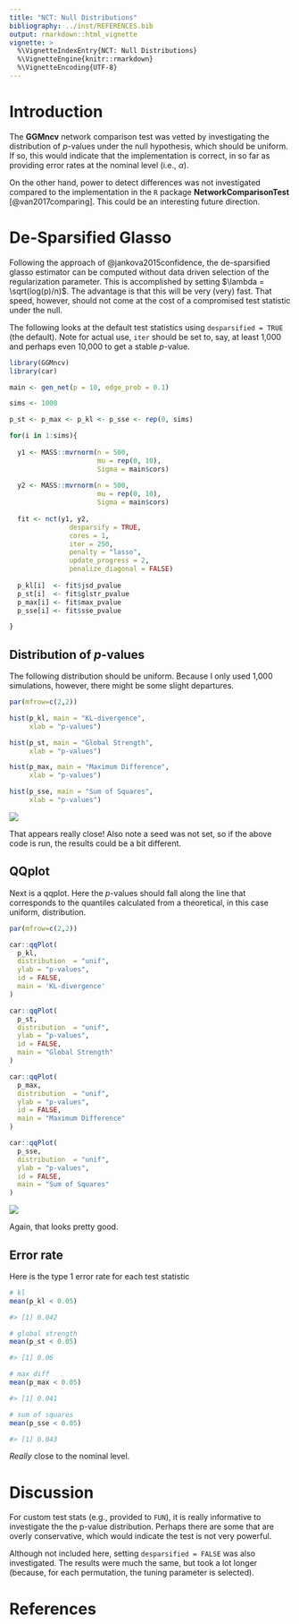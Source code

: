```yaml
---
title: "NCT: Null Distributions"
bibliography: ../inst/REFERENCES.bib
output: rmarkdown::html_vignette
vignette: >
  %\VignetteIndexEntry{NCT: Null Distributions}
  %\VignetteEngine{knitr::rmarkdown}
  %\VignetteEncoding{UTF-8}
---
```


# Introduction

The **GGMncv** network comparison test was vetted by investigating 
the distribution of $p$-values under the null hypothesis, which 
should be uniform. If so, this would indicate that the implementation
is correct, in so far as providing error rates at the nominal level 
(i.e., $\alpha$).


On the other hand, power to detect differences was not investigated 
compared to the implementation in the `R` package **NetworkComparisonTest** [@van2017comparing]. This could be an interesting future direction.

# De-Sparsified Glasso

Following the approach of @jankova2015confidence, the de-sparsified glasso
estimator can be computed without data driven selection
of the regularization parameter. This is accomplished by setting 
$\lambda = \sqrt(log(p)/n)$. The advantage is that this will be very (very) 
fast. That speed, however, should not come at the cost of a compromised
test statistic under the null. 

The following looks at the default test statistics using 
`desparsified = TRUE` (the default). Note for actual use, `iter`
should be set to, say, at least 1,000 and perhaps even 10,000 to get 
a stable $p$-value.

```r
library(GGMncv)
library(car)

main <- gen_net(p = 10, edge_prob = 0.1)

sims <- 1000

p_st <- p_max <- p_kl <- p_sse <- rep(0, sims)

for(i in 1:sims){
  
  y1 <- MASS::mvrnorm(n = 500, 
                      mu = rep(0, 10), 
                      Sigma = main$cors)
  
  y2 <- MASS::mvrnorm(n = 500, 
                      mu = rep(0, 10), 
                      Sigma = main$cors)
  
  fit <- nct(y1, y2, 
               desparsify = TRUE, 
               cores = 1,
               iter = 250,
               penalty = "lasso",
               update_progress = 2,
               penalize_diagonal = FALSE)
  
  p_kl[i]  <- fit$jsd_pvalue
  p_st[i]  <- fit$glstr_pvalue
  p_max[i] <- fit$max_pvalue
  p_sse[i] <- fit$sse_pvalue

}
```


## Distribution of $p$-values

The following distribution should be uniform. Because
I only used 1,000 simulations, however, there might be some
slight departures.

```r
par(mfrow=c(2,2))

hist(p_kl, main = "KL-divergence", 
     xlab = "p-values")

hist(p_st, main = "Global Strength", 
     xlab = "p-values")

hist(p_max, main = "Maximum Difference", 
     xlab = "p-values")

hist(p_sse, main = "Sum of Squares", 
     xlab = "p-values")
```


![](../man/figures/p_dist.png)

That appears really close! Also note a seed was not set, so if 
the above code is run, the results could be a bit different.

## QQplot

Next is a qqplot. Here the $p$-values should fall along the line that
corresponds to the quantiles calculated from a theoretical, in this 
case uniform, distribution.

```r
par(mfrow=c(2,2))

car::qqPlot(
  p_kl,
  distribution  = "unif",
  ylab = "p-values",
  id = FALSE,
  main = 'KL-divergence'
)

car::qqPlot(
  p_st,
  distribution  = "unif",
  ylab = "p-values",
  id = FALSE,
  main = "Global Strength"
)

car::qqPlot(
  p_max,
  distribution  = "unif",
  ylab = "p-values",
  id = FALSE,
  main = "Maximum Difference"
)

car::qqPlot(
  p_sse,
  distribution  = "unif",
  ylab = "p-values",
  id = FALSE,
  main = "Sum of Squares"
)
```

![](../man/figures/qqplot.png)

Again, that looks pretty good.

## Error rate

Here is the type 1 error rate for each test statistic

```r
# kl
mean(p_kl < 0.05)

#> [1] 0.042

# global strength
mean(p_st < 0.05)

#> [1] 0.06

# max diff
mean(p_max < 0.05)

#> [1] 0.041

# sum of squares
mean(p_sse < 0.05)

#> [1] 0.043
```

*Really* close to the nominal level.

# Discussion
For custom test stats (e.g., provided to `FUN`), it is really 
informative to investigate the the p-value distribution. Perhaps
there are some that are overly conservative, which would indicate
the test is not very powerful.

Although not included here, setting `desparsified = FALSE` was
also investigated. The results were much the same, but took
a lot longer (because, for each permutation, 
the tuning parameter is selected).

# References
